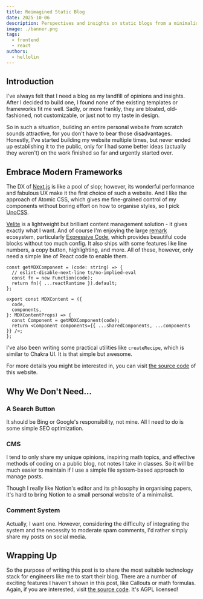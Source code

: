```yaml
---
title: Reimagined Static Blog
date: 2025-10-06
description: Perspectives and insights on static blogs from a minimalist design engineer.
image: ./banner.png
tags:
  - frontend
  - react
authors:
  - hellolin
---
```


## Introduction

I've always felt that I need a blog as my landfill of opinions and insights. After I decided to build one, I found none of the existing templates or frameworks fit me well. Sadly, or more frankly, they are bloated, old-fashioned, not customizable, or just not to my taste in design.

So in such a situation, building an entire personal website from scratch sounds attractive, for you don't have to bear those disadvantages. Honestly, I've started building my website multiple times, but never ended up establishing it to the public, only for I had some better ideas (actually they weren't) on the work finished so far and urgently started over.

## Embrace Modern Frameworks

The DX of [Next.js](https://nextjs.org) is like a pool of slop; however, its wonderful performance and fabulous UX make it the first choice of such a website. And I like the approach of Atomic CSS, which gives me fine-grained control of my components without boring effort on how to organise styles, so I pick [UnoCSS](https://unocss.dev).

[Velite](https://velite.js.org) is a lightweight but brilliant content management solution - it gives exactly what I want. And of course I'm enjoying the large [remark](https://remark.js.org/) ecosystem, particularly [Expressive Code](https://expressive-code.com), which provides beautiful code blocks without too much config. It also ships with some features like line numbers, a copy button, highlighting, and more. All of these, however, only need a simple line of React code to enable them.

``` tsx
const getMDXComponent = (code: string) => {
  // eslint-disable-next-line ts/no-implied-eval
  const fn = new Function(code);
  return fn({ ...reactRuntime }).default;
};

export const MDXContent = ({
  code,
  components,
}: MDXContentProps) => {
  const Component = getMDXComponent(code);
  return <Component components={{ ...sharedComponents, ...components }} />;
};
```

I've also been writing some practical utilities like `createRecipe`, which is similar to Chakra UI. It is that simple but awesome.

For more details you might be interested in, you can visit [the source code](https://github.com/VLTHellolin/hellolin.top) of this website.

## Why We Don't Need...

### A Search Button

It should be Bing or Google's responsibility, not mine. All I need to do is some simple SEO optimization.

### CMS

I tend to only share my unique opinions, inspiring math topics, and effective methods of coding on a public blog, not notes I take in classes. So it will be much easier to maintain if I use a simple file system-based approach to manage posts.

Though I really like Notion's editor and its philosophy in organising papers, it's hard to bring Notion to a small personal website of a minimalist.

### Comment System

Actually, I want one. However, considering the difficulty of integrating the system and the necessity to moderate spam comments, I'd rather simply share my posts on social media.

## Wrapping Up

So the purpose of writing this post is to share the most suitable technology stack for engineers like me to start their blog. There are a number of exciting features I haven't shown in this post, like Callouts or math formulas. Again, if you are interested, visit [the source code](https://github.com/VLTHellolin/hellolin.top). It's AGPL licensed!
